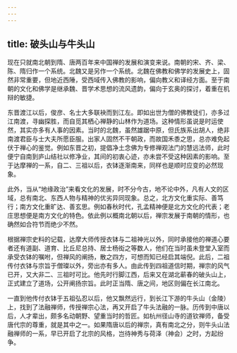 ```yaml
---
---
---
```

title: 破头山与牛头山
---




现在只就南北朝到隋、唐两百年来中国禅的发展和演变来说。南朝的宋、齐、梁、陈、隋归作一个系统。北魏又是另作一个系统。北魏在佛教和佛学的发展史上，固然非常重要，但地近西陲，受西域传入佛教的影响，偏向教义和译经方面。至于南朝的文化和佛学是继承魏、晋学术思想的流风遗韵，偏向于玄奥的探讨，着重在机辩的敏捷。

东晋渡江以后，俊彦、名士大多联袂而到江左。即如出世为僧的佛教徒们，亦多过江南渡，寻幽探胜，而自觅其栖心禅静的山林作为道场。这种情形虽说是时运使然，其实亦多有人事的因素。当时的北魏，虽然雄踞中原，但氏族系出胡人，绝非南渡君臣与士大夫所愿臣服。出家人固然不干朝政，而故国禾黍之思，总亦难免起伏于禅心的鉴觉。例如东晋之初，提倡净土念佛为专修禅观法门的慧远法师，此时便宁自南到庐山结社以修净业，其间的初衷心迹，亦未尝不受这种因素的影响。至于达摩禅的一系，自二、三祖以后，衣钵逐渐南来，同样也是顺时应变的必然现象。

此外，当从“地缘政治”来看文化的发展，时不分今古，地不论中外，凡有人文的区域，总有南北、东西人物与精神的优劣异同现象。总之，北方文化重实际、善笃行；南方文化重旷达、善玄思。例如春秋时代，孔孟精神便是北方文化的代表；老庄思想便是南方文化的特色。依此例以概南北朝以后，禅宗发展于南朝的情形，也确然如合符节而绝少不然。

根据禅宗史料的记载，达摩大师传授衣钵与二祖神光以外，同时承接他的禅道心要者还有道副、道育、比丘尼总持、居士杨衒之等数人，他们在当时虽未登堂入室而承受衣钵的嘱咐，但禅风的阐扬，散之四方，可想而知已经启其端倪。此后，二祖传付衣钵与宗旨于僧璨以外，旁出亦有多人。由此传到四祖道信时期，禅宗的风气已开，又大非二、三祖时可比。他先时行脚江西，后来又在湖北蕲春的破头山上，正式建立了道场，公开阐扬宗旨。此时正当隋、唐之间，地区则偏在长江南北。

一直到他传付衣钵于五祖弘忍以后，他又飘然远行，到长江下游的牛头山（金陵）上，找到了法融禅师，传授禅宗心法，再又开启了牛头法融的一脉。历传到中唐以后，人才辈出，颇多名动朝野、望重当时的哲匠。如杭州径山寺的道钦禅师，备受唐代宗的尊重，就是其中之一。如果隋唐以后的禅宗，真有南北之分，则牛头山法融禅师的一系，早已开启了北宗的风格，岂待神秀与荷泽（神会）之时，方起纷争。